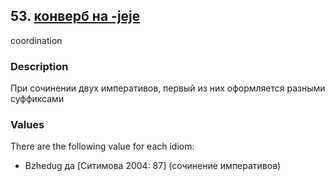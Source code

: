 ## 53. <a href =  'https://agricolamz.github.io/The_Circassian_Isoglosses_Database/53.html'>конверб на -jeje</a>
coordination

### Description

При сочинении двух императивов, первый из них оформляется разными суффиксами

### Values
There are the following value for each idiom:

* Bzhedug  да [Ситимова 2004: 87] (сочинение императивов)

